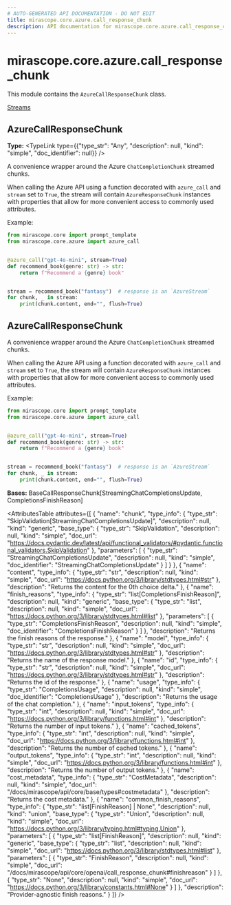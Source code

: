 ```yaml
---
# AUTO-GENERATED API DOCUMENTATION - DO NOT EDIT
title: mirascope.core.azure.call_response_chunk
description: API documentation for mirascope.core.azure.call_response_chunk
---
```


# mirascope.core.azure.call_response_chunk

This module contains the `AzureCallResponseChunk` class.

<Info title="Usage">

[Streams](/docs/mirascope/learn/streams#handling-streamed-responses)

</Info>

## <ApiType type="Attribute" path="core/azure/call_response_chunk" symbolName="AzureCallResponseChunk" /> AzureCallResponseChunk

**Type:** <TypeLink type={{"type_str": "Any", "description": null, "kind": "simple", "doc_identifier": null}} />

A convenience wrapper around the Azure `ChatCompletionChunk` streamed chunks.

When calling the Azure API using a function decorated with `azure_call` and
`stream` set to `True`, the stream will contain `AzureResponseChunk` instances with
properties that allow for more convenient access to commonly used attributes.

Example:

```python
from mirascope.core import prompt_template
from mirascope.core.azure import azure_call


@azure_call("gpt-4o-mini", stream=True)
def recommend_book(genre: str) -> str:
    return f"Recommend a {genre} book"


stream = recommend_book("fantasy")  # response is an `AzureStream`
for chunk, _ in stream:
    print(chunk.content, end="", flush=True)
```


## <ApiType type="Class" path="core/azure/call_response_chunk" symbolName="AzureCallResponseChunk" /> AzureCallResponseChunk

A convenience wrapper around the Azure `ChatCompletionChunk` streamed chunks.

When calling the Azure API using a function decorated with `azure_call` and
`stream` set to `True`, the stream will contain `AzureResponseChunk` instances with
properties that allow for more convenient access to commonly used attributes.

Example:

```python
from mirascope.core import prompt_template
from mirascope.core.azure import azure_call


@azure_call("gpt-4o-mini", stream=True)
def recommend_book(genre: str) -> str:
    return f"Recommend a {genre} book"


stream = recommend_book("fantasy")  # response is an `AzureStream`
for chunk, _ in stream:
    print(chunk.content, end="", flush=True)
```

**Bases:** BaseCallResponseChunk[StreamingChatCompletionsUpdate, CompletionsFinishReason]

<AttributesTable
  attributes={[
  {
    "name": "chunk",
    "type_info": {
      "type_str": "SkipValidation[StreamingChatCompletionsUpdate]",
      "description": null,
      "kind": "generic",
      "base_type": {
        "type_str": "SkipValidation",
        "description": null,
        "kind": "simple",
        "doc_url": "https://docs.pydantic.dev/latest/api/functional_validators/#pydantic.functional_validators.SkipValidation"
      },
      "parameters": [
        {
          "type_str": "StreamingChatCompletionsUpdate",
          "description": null,
          "kind": "simple",
          "doc_identifier": "StreamingChatCompletionsUpdate"
        }
      ]
    }
  },
  {
    "name": "content",
    "type_info": {
      "type_str": "str",
      "description": null,
      "kind": "simple",
      "doc_url": "https://docs.python.org/3/library/stdtypes.html#str"
    },
    "description": "Returns the content for the 0th choice delta."
  },
  {
    "name": "finish_reasons",
    "type_info": {
      "type_str": "list[CompletionsFinishReason]",
      "description": null,
      "kind": "generic",
      "base_type": {
        "type_str": "list",
        "description": null,
        "kind": "simple",
        "doc_url": "https://docs.python.org/3/library/stdtypes.html#list"
      },
      "parameters": [
        {
          "type_str": "CompletionsFinishReason",
          "description": null,
          "kind": "simple",
          "doc_identifier": "CompletionsFinishReason"
        }
      ]
    },
    "description": "Returns the finish reasons of the response."
  },
  {
    "name": "model",
    "type_info": {
      "type_str": "str",
      "description": null,
      "kind": "simple",
      "doc_url": "https://docs.python.org/3/library/stdtypes.html#str"
    },
    "description": "Returns the name of the response model."
  },
  {
    "name": "id",
    "type_info": {
      "type_str": "str",
      "description": null,
      "kind": "simple",
      "doc_url": "https://docs.python.org/3/library/stdtypes.html#str"
    },
    "description": "Returns the id of the response."
  },
  {
    "name": "usage",
    "type_info": {
      "type_str": "CompletionsUsage",
      "description": null,
      "kind": "simple",
      "doc_identifier": "CompletionsUsage"
    },
    "description": "Returns the usage of the chat completion."
  },
  {
    "name": "input_tokens",
    "type_info": {
      "type_str": "int",
      "description": null,
      "kind": "simple",
      "doc_url": "https://docs.python.org/3/library/functions.html#int"
    },
    "description": "Returns the number of input tokens."
  },
  {
    "name": "cached_tokens",
    "type_info": {
      "type_str": "int",
      "description": null,
      "kind": "simple",
      "doc_url": "https://docs.python.org/3/library/functions.html#int"
    },
    "description": "Returns the number of cached tokens."
  },
  {
    "name": "output_tokens",
    "type_info": {
      "type_str": "int",
      "description": null,
      "kind": "simple",
      "doc_url": "https://docs.python.org/3/library/functions.html#int"
    },
    "description": "Returns the number of output tokens."
  },
  {
    "name": "cost_metadata",
    "type_info": {
      "type_str": "CostMetadata",
      "description": null,
      "kind": "simple",
      "doc_url": "/docs/mirascope/api/core/base/types#costmetadata"
    },
    "description": "Returns the cost metadata."
  },
  {
    "name": "common_finish_reasons",
    "type_info": {
      "type_str": "list[FinishReason] | None",
      "description": null,
      "kind": "union",
      "base_type": {
        "type_str": "Union",
        "description": null,
        "kind": "simple",
        "doc_url": "https://docs.python.org/3/library/typing.html#typing.Union"
      },
      "parameters": [
        {
          "type_str": "list[FinishReason]",
          "description": null,
          "kind": "generic",
          "base_type": {
            "type_str": "list",
            "description": null,
            "kind": "simple",
            "doc_url": "https://docs.python.org/3/library/stdtypes.html#list"
          },
          "parameters": [
            {
              "type_str": "FinishReason",
              "description": null,
              "kind": "simple",
              "doc_url": "/docs/mirascope/api/core/openai/call_response_chunk#finishreason"
            }
          ]
        },
        {
          "type_str": "None",
          "description": null,
          "kind": "simple",
          "doc_url": "https://docs.python.org/3/library/constants.html#None"
        }
      ]
    },
    "description": "Provider-agnostic finish reasons."
  }
]}
/>


